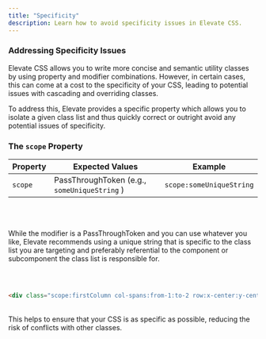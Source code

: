```yaml
---
title: "Specificity"
description: Learn how to avoid specificity issues in Elevate CSS.
---
```


### Addressing Specificity Issues

Elevate CSS allows you to write more concise and semantic utility classes by using property and modifier combinations. However, in certain cases, this can come at a cost to the specificity of your CSS, leading to potential issues with cascading and overriding classes.

To address this, Elevate provides a specific property which allows you to isolate a given class list and thus quickly correct or outright avoid any potential issues of specificity.



### The `scope` Property

| Property   | Expected Values | Example     |
|------------|--------------------|-----------------------|
| `scope` |  PassThroughToken (e.g.,  `someUniqueString` )   |  `scope:someUniqueString`  |

<br/>
<br/>

 While the modifier is a PassThroughToken and you can use whatever you like, Elevate recommends using a unique string that is specific to the class list you are targeting and preferably referential to the component or subcomponent the class list is responsible for.

<br/>

```html

<div class="scope:firstColumn col-spans:from-1:to-2 row:x-center:y-center bg-color:green+1 /lg/ pd-y:d8 col-spans:from-1:to-3"></div>

```
<br/>
 This helps to ensure that your CSS is as specific as possible, reducing the risk of conflicts with other classes.